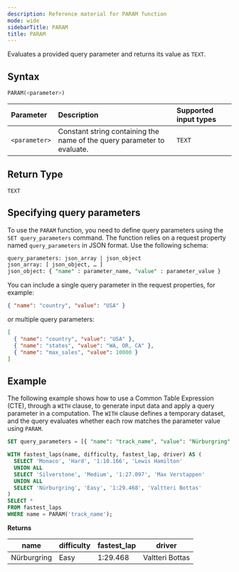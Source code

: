 ```yaml
---
description: Reference material for PARAM function
mode: wide
sidebarTitle: PARAM
title: PARAM
---
```



Evaluates a provided query parameter and returns its value as `TEXT`.

## Syntax


```sql
PARAM(<parameter>)
```

| Parameter     | Description                                                             | Supported input types |
| :------------ | :---------------------------------------------------------------------- | :-------------------- |
| `<parameter>` | Constant string containing the name of the query parameter to evaluate. | `TEXT`                |

## Return Type


`TEXT`

## Specifying query parameters


To use the `PARAM` function, you need to define query parameters using the `SET query_parameters` command.
The function relies on a request property named `query_parameters` in JSON format. Use the following schema:

```sql
query_parameters: json_array | json_object
json_array: [ json_object, … ]
json_object: { "name" : parameter_name, "value" : parameter_value }
```

You can include a single query parameter in the request properties, for example: 

```json
{ "name": "country", "value": "USA" }
```

or multiple query parameters:

```json
[ 
  { "name": "country", "value": "USA" },
  { "name": "states", "value": "WA, OR, CA" },
  { "name": "max_sales", "value": 10000 }
]
```

## Example


The following example shows how to use a Common Table Expression (CTE), through a `WITH` clause, to generate input data and apply a query parameter in a computation.
The `WITH` clause defines a temporary dataset, and the query evaluates whether each row matches the parameter value using `PARAM`.

```sql
SET query_parameters = [{ "name": "track_name", "value": "Nürburgring" }];

WITH fastest_laps(name, difficulty, fastest_lap, driver) AS (
  SELECT 'Monaco', 'Hard', '1:10.166', 'Lewis Hamilton'
  UNION ALL
  SELECT 'Silverstone', 'Medium', '1:27.097', 'Max Verstappen'
  UNION ALL
  SELECT 'Nürburgring', 'Easy', '1:29.468', 'Valtteri Bottas'
)
SELECT *
FROM fastest_laps
WHERE name = PARAM('track_name');
```

**Returns**

| name        | difficulty   | fastest_lap | driver          |
| ----------- | ------------ | ----------- | --------------- |
| Nürburgring | Easy         | 1:29.468    | Valtteri Bottas |


